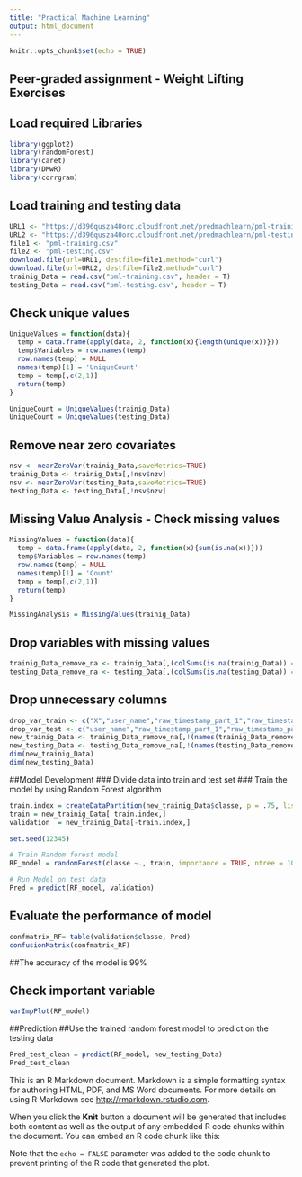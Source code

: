 ---
title: "Practical Machine Learning"
output: html_document
---

```{r setup, include=FALSE}
knitr::opts_chunk$set(echo = TRUE)
```

## Peer-graded assignment - Weight Lifting Exercises


## Load required Libraries
```{r}
library(ggplot2)
library(randomForest)
library(caret)
library(DMwR)
library(corrgram)

```


## Load training and testing data
```{r}
URL1 <- "https://d396qusza40orc.cloudfront.net/predmachlearn/pml-training.csv"
URL2 <- "https://d396qusza40orc.cloudfront.net/predmachlearn/pml-testing.csv"
file1 <- "pml-training.csv"
file2 <- "pml-testing.csv"
download.file(url=URL1, destfile=file1,method="curl")
download.file(url=URL2, destfile=file2,method="curl")
trainig_Data = read.csv("pml-training.csv", header = T)
testing_Data = read.csv("pml-testing.csv", header = T)

```


## Check unique values
```{r}
UniqueValues = function(data){
  temp = data.frame(apply(data, 2, function(x){length(unique(x))}))
  temp$Variables = row.names(temp)
  row.names(temp) = NULL
  names(temp)[1] = 'UniqueCount'
  temp = temp[,c(2,1)]
  return(temp)
}
```

```{r}
UniqueCount = UniqueValues(trainig_Data)
UniqueCount = UniqueValues(testing_Data)
```


## Remove near zero covariates
```{r}
nsv <- nearZeroVar(trainig_Data,saveMetrics=TRUE)
trainig_Data <- trainig_Data[,!nsv$nzv]
nsv <- nearZeroVar(testing_Data,saveMetrics=TRUE)
testing_Data <- testing_Data[,!nsv$nzv]
```


## Missing Value Analysis - Check missing values
```{r}
MissingValues = function(data){
  temp = data.frame(apply(data, 2, function(x){sum(is.na(x))}))
  temp$Variables = row.names(temp)
  row.names(temp) = NULL
  names(temp)[1] = 'Count'
  temp = temp[,c(2,1)]
  return(temp)
}
```
```{r}
MissingAnalysis = MissingValues(trainig_Data)

```


## Drop variables with missing values
```{r}
trainig_Data_remove_na <- trainig_Data[,(colSums(is.na(trainig_Data)) == 0)]
testing_Data_remove_na <- testing_Data[,(colSums(is.na(testing_Data)) == 0)]
```


## Drop unnecessary columns
```{r}
drop_var_train <- c("X","user_name","raw_timestamp_part_1","raw_timestamp_part_2","cvtd_timestamp","num_window")
drop_var_test <- c("user_name","raw_timestamp_part_1","raw_timestamp_part_2","cvtd_timestamp","num_window","problem_id")
new_trainig_Data <- trainig_Data_remove_na[,!(names(trainig_Data_remove_na) %in% drop_var_train)]
new_testing_Data <- testing_Data_remove_na[,!(names(testing_Data_remove_na) %in% drop_var_test)]
dim(new_trainig_Data)
dim(new_testing_Data)

```





##Model Development
### Divide data into train and test set
### Train the model by using Random Forest algorithm
```{r}
train.index = createDataPartition(new_trainig_Data$classe, p = .75, list = FALSE)
train = new_trainig_Data[ train.index,]
validation  = new_trainig_Data[-train.index,]

set.seed(12345)

# Train Random forest model
RF_model = randomForest(classe ~., train, importance = TRUE, ntree = 100,  cv.fold=2)

# Run Model on test data
Pred = predict(RF_model, validation)

```

## Evaluate the performance of model
```{r}
confmatrix_RF= table(validation$classe, Pred)
confusionMatrix(confmatrix_RF)
```
##The accuracy of the model is 99%


## Check important variable
```{r}
varImpPlot(RF_model)

```


##Prediction 
##Use the trained random forest model to predict on the testing data
```{r}
Pred_test_clean = predict(RF_model, new_testing_Data)
Pred_test_clean
```



This is an R Markdown document. Markdown is a simple formatting syntax for authoring HTML, PDF, and MS Word documents. For more details on using R Markdown see <http://rmarkdown.rstudio.com>.

When you click the **Knit** button a document will be generated that includes both content as well as the output of any embedded R code chunks within the document. You can embed an R code chunk like this:



Note that the `echo = FALSE` parameter was added to the code chunk to prevent printing of the R code that generated the plot.
